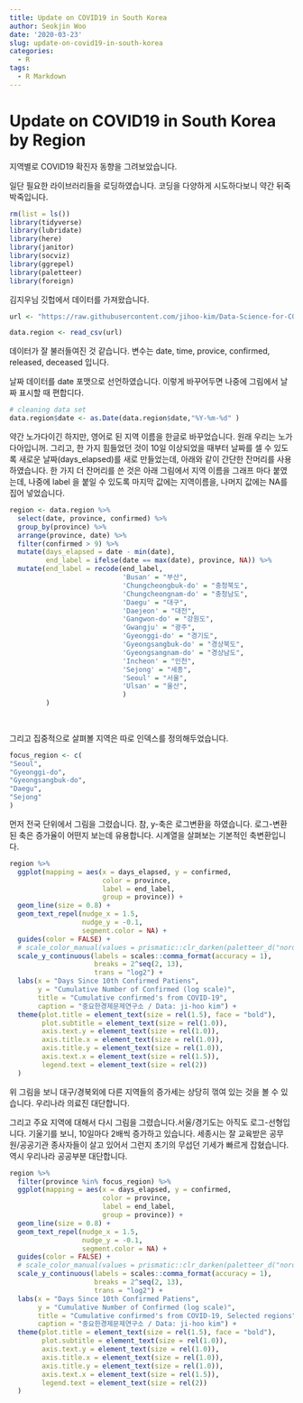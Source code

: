```yaml
---
title: Update on COVID19 in South Korea
author: Seokjin Woo
date: '2020-03-23'
slug: update-on-covid19-in-south-korea
categories:
  - R
tags:
  - R Markdown
---
```


# Update on COVID19 in South Korea by Region

지역별로 COVID19 확진자 동향을 그려보았습니다.

일단 필요한 라이브러리들을 로딩하였습니다. 코딩을 다양하게 시도하다보니 약간 뒤죽박죽입니다.


```r
rm(list = ls())
library(tidyverse)
library(lubridate)
library(here)
library(janitor)
library(socviz)
library(ggrepel)
library(paletteer)
library(foreign)

```

김지우님 깃헙에서 데이터를 가져왔습니다.

```r

url <- "https://raw.githubusercontent.com/jihoo-kim/Data-Science-for-COVID-19/master/dataset/Time/TimeProvince.csv"

data.region <- read_csv(url)

```


데이터가 잘 불러들여진 것 같습니다. 
변수는 date, time, provice, confirmed, released, deceased 입니다.

날짜 데이터를 date 포맷으로 선언하였습니다. 이렇게 바꾸어두면 나중에 그림에서 날짜 표시할 때 편합디다.


```r
# cleaning data set
data.region$date <- as.Date(data.region$date,"%Y-%m-%d" )
```

약간 노가다이긴 하지만, 영어로 된 지역 이름을 한글로 바꾸었습니다. 원래 우리는 노가다아입니꺼.
그리고, 한 가지 힘들었던 것이 10일 이상되었을 때부터 날짜를 셀 수 있도록 새로운 날짜(days_elapsed)를 새로 만들었는데, 아래와 같이 간단한 잔머리를 사용하였습니다. 한 가지 더 잔머리를 쓴 것은 아래 그림에서 지역 이름을 그래프 마다 붙였는데, 나중에 label 을 붙일 수 있도록 마지막 값에는 지역이름을, 나머지 값에는 NA를 집어 넣었습니다.

```r

region <- data.region %>% 
  select(date, province, confirmed) %>% 
  group_by(province) %>% 
  arrange(province, date) %>% 
  filter(confirmed > 9) %>% 
  mutate(days_elapsed = date - min(date),
         end_label = ifelse(date == max(date), province, NA)) %>% 
  mutate(end_label = recode(end_label,
                            'Busan' = "부산",
                            'Chungcheongbuk-do' = "충청북도",
                            'Chungcheongnam-do' = "충청남도",
                            'Daegu' = "대구",
                            'Daejeon' = "대전",
                            'Gangwon-do' = "강원도",
                            'Gwangju' = "광주",
                            'Gyeonggi-do' = "경기도",
                            'Gyeongsangbuk-do' = "경상북도",
                            'Gyeongsangnam-do' = "경상남도",
                            'Incheon' = "인천",
                            'Sejong' = "세종",
                            'Seoul' = "서울",
                            'Ulsan' = "울산",
                            )
         )
         
 
```

그리고 집중적으로 살펴볼 지역은 따로 인덱스를 정의해두었습니다.

```r
focus_region <- c(
"Seoul", 
"Gyeonggi-do",
"Gyeongsangbuk-do",
"Daegu",
"Sejong"
)
```
 
 
먼저 전국 단위에서 그림을 그렸습니다. 참, y-축은 로그변환을 하였습니다. 로그-변환된 축은 증가율이 어떤지 보는데 유용합니다. 시계열을 살펴보는 기본적인 축변환입니다. 

```r


region %>% 
  ggplot(mapping = aes(x = days_elapsed, y = confirmed,
                       color = province,
                       label = end_label,
                       group = province)) +
  geom_line(size = 0.8) +
  geom_text_repel(nudge_x = 1.5,
                  nudge_y = -0.1, 
                  segment.color = NA) +
  guides(color = FALSE) + 
  # scale_color_manual(values = prismatic::clr_darken(paletteer_d("nord::aurora"))) +
  scale_y_continuous(labels = scales::comma_format(accuracy = 1), 
                     breaks = 2^seq(2, 13),
                     trans = "log2") +
  labs(x = "Days Since 10th Confirmed Patiens", 
       y = "Cumulative Number of Confirmed (log scale)", 
       title = "Cumulative confirmed's from COVID-19", 
       caption = "중요한경제문제연구소 / Data: ji-hoo kim") + 
  theme(plot.title = element_text(size = rel(1.5), face = "bold"),
        plot.subtitle = element_text(size = rel(1.0)),
        axis.text.y = element_text(size = rel(1.0)),
        axis.title.x = element_text(size = rel(1.0)),
        axis.title.y = element_text(size = rel(1.0)),
        axis.text.x = element_text(size = rel(1.5)),
        legend.text = element_text(size = rel(2)) 
  )

```


위 그림을 보니 대구/경북외에 다른 지역들의 증가세는 상당히 꺾여 있는 것을 볼 수 있습니다. 우리나라 의료진 대단합니다. 



그리고 주요 지역에 대해서 다시 그림을 그렸습니다.서울/경기도는 아직도 로그-선형입니다. 기울기를 보니, 10일마다 2배씩 증가하고 있습니다. 세종시는 잘 교육받은 공무원/공공기관 종사자들이 살고 있어서 그런지 초기의 무섭던 기세가 빠르게 잡혔습니다. 역시 우리나라 공공부분 대단합니다. 


```r
region %>% 
  filter(province %in% focus_region) %>% 
  ggplot(mapping = aes(x = days_elapsed, y = confirmed,
                       color = province,
                       label = end_label,
                       group = province)) +
  geom_line(size = 0.8) +
  geom_text_repel(nudge_x = 1.5,
                  nudge_y = -0.1, 
                  segment.color = NA) +
  guides(color = FALSE) + 
  # scale_color_manual(values = prismatic::clr_darken(paletteer_d("nord::aurora"))) +
  scale_y_continuous(labels = scales::comma_format(accuracy = 1), 
                     breaks = 2^seq(2, 13),
                     trans = "log2") +
  labs(x = "Days Since 10th Confirmed Patiens", 
       y = "Cumulative Number of Confirmed (log scale)", 
       title = "Cumulative confirmed's from COVID-19, Selected regions", 
       caption = "중요한경제문제연구소 / Data: ji-hoo kim") + 
  theme(plot.title = element_text(size = rel(1.5), face = "bold"),
        plot.subtitle = element_text(size = rel(1.0)),
        axis.text.y = element_text(size = rel(1.0)),
        axis.title.x = element_text(size = rel(1.0)),
        axis.title.y = element_text(size = rel(1.0)),
        axis.text.x = element_text(size = rel(1.5)),
        legend.text = element_text(size = rel(2)) 
  )


```






